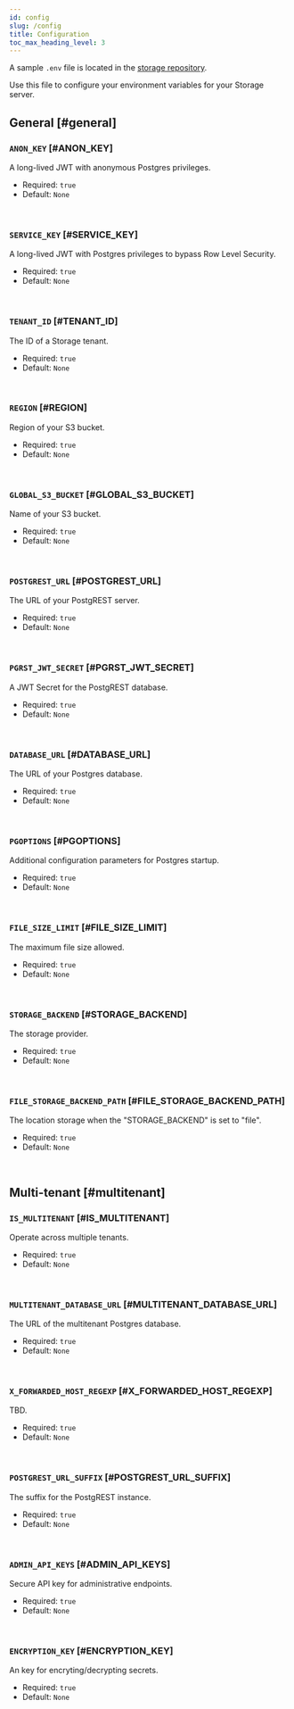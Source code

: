 ```yaml
---
id: config
slug: /config
title: Configuration
toc_max_heading_level: 3
---
```


<!-- AUTOGENERATED: DO NOT EDIT DIRECTLY -->

A sample `.env` file is located in the [storage repository](https://github.com/supabase/storage-api/blob/master/.env.sample).

Use this file to configure your environment variables for your Storage server.




<!-- AUTOGENERATED: DO NOT EDIT DIRECTLY -->

## General [#general]



### `ANON_KEY` [#ANON_KEY]

A long-lived JWT with anonymous Postgres privileges.


<ul class="method-list-group">
<li class="method-list-item-label flex items-center gap-4">Required: <code>true</code></li>
<li class="method-list-item-label flex items-center gap-4">Default: <code>None</code></li>
</ul>

<br />


### `SERVICE_KEY` [#SERVICE_KEY]

A long-lived JWT with Postgres privileges to bypass Row Level Security.


<ul class="method-list-group">
<li class="method-list-item-label flex items-center gap-4">Required: <code>true</code></li>
<li class="method-list-item-label flex items-center gap-4">Default: <code>None</code></li>
</ul>

<br />


### `TENANT_ID` [#TENANT_ID]

The ID of a Storage tenant.


<ul class="method-list-group">
<li class="method-list-item-label flex items-center gap-4">Required: <code>true</code></li>
<li class="method-list-item-label flex items-center gap-4">Default: <code>None</code></li>
</ul>

<br />


### `REGION` [#REGION]

Region of your S3 bucket.


<ul class="method-list-group">
<li class="method-list-item-label flex items-center gap-4">Required: <code>true</code></li>
<li class="method-list-item-label flex items-center gap-4">Default: <code>None</code></li>
</ul>

<br />


### `GLOBAL_S3_BUCKET` [#GLOBAL_S3_BUCKET]

Name of your S3 bucket.


<ul class="method-list-group">
<li class="method-list-item-label flex items-center gap-4">Required: <code>true</code></li>
<li class="method-list-item-label flex items-center gap-4">Default: <code>None</code></li>
</ul>

<br />


### `POSTGREST_URL` [#POSTGREST_URL]

The URL of your PostgREST server.


<ul class="method-list-group">
<li class="method-list-item-label flex items-center gap-4">Required: <code>true</code></li>
<li class="method-list-item-label flex items-center gap-4">Default: <code>None</code></li>
</ul>

<br />


### `PGRST_JWT_SECRET` [#PGRST_JWT_SECRET]

A JWT Secret for the PostgREST database.


<ul class="method-list-group">
<li class="method-list-item-label flex items-center gap-4">Required: <code>true</code></li>
<li class="method-list-item-label flex items-center gap-4">Default: <code>None</code></li>
</ul>

<br />


### `DATABASE_URL` [#DATABASE_URL]

The URL of your Postgres database.


<ul class="method-list-group">
<li class="method-list-item-label flex items-center gap-4">Required: <code>true</code></li>
<li class="method-list-item-label flex items-center gap-4">Default: <code>None</code></li>
</ul>

<br />


### `PGOPTIONS` [#PGOPTIONS]

Additional configuration parameters for Postgres startup.


<ul class="method-list-group">
<li class="method-list-item-label flex items-center gap-4">Required: <code>true</code></li>
<li class="method-list-item-label flex items-center gap-4">Default: <code>None</code></li>
</ul>

<br />


### `FILE_SIZE_LIMIT` [#FILE_SIZE_LIMIT]

The maximum file size allowed.


<ul class="method-list-group">
<li class="method-list-item-label flex items-center gap-4">Required: <code>true</code></li>
<li class="method-list-item-label flex items-center gap-4">Default: <code>None</code></li>
</ul>

<br />


### `STORAGE_BACKEND` [#STORAGE_BACKEND]

The storage provider.


<ul class="method-list-group">
<li class="method-list-item-label flex items-center gap-4">Required: <code>true</code></li>
<li class="method-list-item-label flex items-center gap-4">Default: <code>None</code></li>
</ul>

<br />


### `FILE_STORAGE_BACKEND_PATH` [#FILE_STORAGE_BACKEND_PATH]

The location storage when the "STORAGE_BACKEND" is set to "file".


<ul class="method-list-group">
<li class="method-list-item-label flex items-center gap-4">Required: <code>true</code></li>
<li class="method-list-item-label flex items-center gap-4">Default: <code>None</code></li>
</ul>

<br />




<!-- AUTOGENERATED: DO NOT EDIT DIRECTLY -->

## Multi-tenant [#multitenant]



### `IS_MULTITENANT` [#IS_MULTITENANT]

Operate across multiple tenants.


<ul class="method-list-group">
<li class="method-list-item-label flex items-center gap-4">Required: <code>true</code></li>
<li class="method-list-item-label flex items-center gap-4">Default: <code>None</code></li>
</ul>

<br />


### `MULTITENANT_DATABASE_URL` [#MULTITENANT_DATABASE_URL]

The URL of the multitenant Postgres database.


<ul class="method-list-group">
<li class="method-list-item-label flex items-center gap-4">Required: <code>true</code></li>
<li class="method-list-item-label flex items-center gap-4">Default: <code>None</code></li>
</ul>

<br />


### `X_FORWARDED_HOST_REGEXP` [#X_FORWARDED_HOST_REGEXP]

TBD.


<ul class="method-list-group">
<li class="method-list-item-label flex items-center gap-4">Required: <code>true</code></li>
<li class="method-list-item-label flex items-center gap-4">Default: <code>None</code></li>
</ul>

<br />


### `POSTGREST_URL_SUFFIX` [#POSTGREST_URL_SUFFIX]

The suffix for the PostgREST instance.


<ul class="method-list-group">
<li class="method-list-item-label flex items-center gap-4">Required: <code>true</code></li>
<li class="method-list-item-label flex items-center gap-4">Default: <code>None</code></li>
</ul>

<br />


### `ADMIN_API_KEYS` [#ADMIN_API_KEYS]

Secure API key for administrative endpoints.


<ul class="method-list-group">
<li class="method-list-item-label flex items-center gap-4">Required: <code>true</code></li>
<li class="method-list-item-label flex items-center gap-4">Default: <code>None</code></li>
</ul>

<br />


### `ENCRYPTION_KEY` [#ENCRYPTION_KEY]

An key for encryting/decrypting secrets.


<ul class="method-list-group">
<li class="method-list-item-label flex items-center gap-4">Required: <code>true</code></li>
<li class="method-list-item-label flex items-center gap-4">Default: <code>None</code></li>
</ul>

<br />


